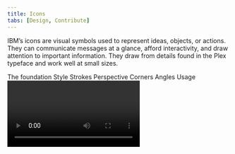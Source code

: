 ```yaml
---
title: Icons
tabs: [Design, Contribute]
---
```


<PageDescription>

IBM’s icons are visual symbols used to represent ideas, objects, or actions.
They can communicate messages at a glance, afford interactivity, and draw
attention to important information. They draw from details found in the Plex
typeface and work well at small sizes.

</PageDescription>

<AnchorLinks>
  <AnchorLink>The foundation</AnchorLink>
  <AnchorLink>Style</AnchorLink>
  <AnchorLink>Strokes</AnchorLink>
  <AnchorLink>Perspective</AnchorLink>
  <AnchorLink>Corners</AnchorLink>
  <AnchorLink>Angles</AnchorLink>
  <AnchorLink>Usage</AnchorLink>
</AnchorLinks>

<Video vimeoId="281513611" />

## Resources

<Row className="resource-card-group">
<Column colMd={4} colLg={4} noGutterSm>
    <ResourceCard
      subTitle="Setup the IBM Design kit"
      aspectRatio="2:1"
      href="https://ibm.com/standards/web/design-kitt"
      >

![](/images/SketchIcon.svg)

  </ResourceCard>
</Column>
<Column colMd={4} colLg={4} noGutterSm>
    <ResourceCard
      subTitle="IBM Icons GitHub repo"
      aspectRatio="2:1"
      href="https://github.com/carbon-design-system/carbon/tree/master/packages/icons"
      >

![](/images/github-icon.png)

  </ResourceCard>
</Column>
</Row>

## The foundation

The square grid is the underlying fabric of all IBM icons and is used as the foundation to determine line thickness, proportion, shape and positioning across the entire set of icons. The grid helps guide design decisions, which will ensure a unified approach but more importantly allows flexibility in creating the appropriate shape needed to communicate the right idea.

<Video src="/videos/icon-grid.mp4" poster="/images/icon-grid-poster.svg" />

### Base grid

IBM icons are drawn on a pixel based grid of 32px x 32px and scaled down linearly to different sizes. Use the the grid as your basic guideline to snap the artwork in place. We recommend making fine tuned adjustments during your process to support the best shape and details for the shape you’re trying to achieve.
three icons explaining clearance

<ArtDirection>

![32 x 32 base grid](/images/32x32-base-grid-comp-mobile.svg)
![32 x 32 base grid](/images/32x32-base-grid-comp.svg)

</ArtDirection>
<Row>
<Column colMd={4} colLg={4}>
<DoDontExample type="do">

![Grid do example](images/base-grid-do.svg)

</DoDontExample>
</Column>
<Column colMd={4} colLg={4}>
<DoDontExample type="dont">

![Grid don't example](images/base-grid-dont.svg)

</DoDontExample>
</Column>
</Row>

<Row>
<Column colMd={4} colLg={4}>
<DoDontExample type="do" caption="Align design elements to the pixel grid.">

![Example on pixel grid](images/align-element-do.svg)

</DoDontExample>
</Column>
<Column colMd={4} colLg={4}>
<DoDontExample type="dont" caption="Avoid random decimal points in the x- and y- coordinates.">

![Example off pixel grid](images/align-element-dont.svg)

</DoDontExample>
</Column>
</Row>

### Padding

The grid contains 2px padding. This ensures icons will retain their desired scale and white space surrounding them when exported. Only extend artwork into the padding for additional visual weight or for specific details required to define the shapes content, meaning or character.
three icons explaining clearance

<ArtDirection>

![grid padding example](/images/32x32-base-grid-padding-mobile.svg)
![grid padding example](/images/32x32-base-grid-padding.svg)

</ArtDirection>

<Row>
<Column colMd={4} colLg={4}>
<DoDontExample type="do" caption="Icon should remain inside the padding.">
<ArtDirection>

![icon with correct padding](images/padding-do-mobile.svg)
![icon with correct padding](images/padding-do.svg)

</ArtDirection>
</DoDontExample>
</Column>
<Column colMd={4} colLg={4}>
<DoDontExample type="dont" caption="Don’t place any part of the icon in the padding area.">
<ArtDirection>

![icon with incorrect padding](images/padding-dont.svg)
![icon with incorrect padding](images/padding-dont-mobile.svg)

</ArtDirection>
</DoDontExample>
</Column>
</Row>

<Row>
<Column colMd={4} colLg={4}>
<DoDontExample type="do" caption="Do extend icons into padding if additional space is needed.">
<ArtDirection>

![example showing how to correctly extend icons in to padding](images/padding-extend-do-mobile.svg)
![example showing how to correctly extend icons in to padding](images/padding-extend.svg)

</ArtDirection>
</DoDontExample>
</Column>
<Column colMd={4} colLg={4}>
<DoDontExample type="dont" caption="Don’t crowd the design elements—make sure there is enough space between them.">
<ArtDirection>

![example showing incorrect icon padding](images/padding-extend-dont-mobile.svg)
![example showing incorrect icon padding](images/padding-crowd.svg)

</ArtDirection>
</DoDontExample>
</Column>
</Row>

### Keyshapes

Key lines give you consistent sizes for basic shapes or proportions across the icon set. This makes it easier to create a visually stable foundation and helps to establish relationships between the similarly proportioned icons and the objects or ideas they represent.

<ArtDirection>

![keyshape comp](images/keyshape-comp-mobile.svg)
![keyshape comp](images/keyshape-comp.svg)

</ArtDirection>

<ArtDirection>

![keyshape exmaple](images/keyshape-examples-02-mobile.svg)
![keyshape exmaple](images/keyshape-examples.svg)

</ArtDirection>

<Row>
<Column colMd={4} colLg={4}>
<DoDontExample type="do" caption="Do use the keyshape that best demonstrates the proportion of the metaphor.">
<ArtDirection>

![correct keyshape proportions](images/keyshape-proportions-do-mobile.svg)
![correct keyshape proportions](images/keyshape-proportions-do.svg)

</ArtDirection>
</DoDontExample>
</Column>
<Column colMd={4} colLg={4}>
<DoDontExample type="dont" caption="Don’t use keyshapes that don’t reflect the real form of the metaphor.">
<ArtDirection>

![incorrect keyshape proportions](images/keyshape-proportions-dont-mobile.svg)
![incorrect keyshape proportions](images/keyshape-proportions-dont.svg)

</ArtDirection>
</DoDontExample>
</Column>
</Row>

<Row>
<Column colMd={4} colLg={4}>
<DoDontExample type="do" caption="Do extend content beyond the keyshapes for proper form if needed.">
<ArtDirection>

![proper keyshape form example](images/keyshape-proper-form-do-mobile.svg)
![proper keyshape form example](images/keyshape-proper-form-do.svg)

</ArtDirection>
</DoDontExample>
</Column>
<Column colMd={4} colLg={4}>
<DoDontExample type="dont" caption="Don’t force the content to fit inside the keyshape.">
<ArtDirection>

![incorrect keyshape form example](images/keyshape-proper-form-dont-mobile.svg)
![incorrect keyshape form example](images/keyshape-proper-form-dont.svg)

</ArtDirection>
</DoDontExample>
</Column>
</Row>

## Style

The stylistic conventions of IBM icons deliver a meaningful bond with our typeface IBM Plex™. Each icon is intentionally designed to harmoniously pair by sharing distinct details and characteristics found in the letterforms. The video below demonstrates some of these relationships between icons and letter which allows them to family well together visually.

<Video src="/videos/icon-style.mp4" poster="/images/icon-style-poster.jpg" />

<Row>
<Column colMd={4} colLg={6}>
<ArtDirection>

![rounded exterior icon example](images/style-rounded-exteriors-mobile.svg)
![rounded exterior icon example](images/style-rounded-exteriors.svg)

</ArtDirection>
<Caption>Rounded exteriors with 90° interiors</Caption>

</Column>
<Column colMd={4} colLg={6}>
<ArtDirection>

![square terminals example](images/style-square-terminals-mobile.svg)
![square terminals example](images/style-square-terminals.svg)

</ArtDirection>
<Caption>Square terminals</Caption>

</Column>
<Column colMd={4} colLg={6}>

![slab characteristics](images/style-slab-characteristics.svg)

<Caption>Slab characteristics</Caption>

</Column>
<Column colMd={4} colLg={6}>

![distinctive point on tips](images/style-distinctive-tips.svg)

<Caption>Distinctive point on tips</Caption>

</Column>
</Row>

## Strokes

One icon should not look heavier or lighter than other icons of the same size. Nor should there be different weights within one icon. Maintain the same visual weight by using a 2px stroke for all icons. There are a few exceptions to this rule and occur when the icons is complex or has a certain density of line (see below).

<ArtDirection>

![](images/strokes-visual-weight-mobile.svg)
![](images/strokes-visual-weight.svg)

</ArtDirection>
<Row>
<Column colMd={4} colLg={4}>
<DoDontExample type="do" caption="Do be consistent with 2px stroke weights.">

![consistent stroke weights](images/strokes-consistent-weights-do.svg)

</DoDontExample>
</Column>
<Column colMd={4} colLg={4}>
<DoDontExample type="dont" caption="Don’t use inconsistent stroke weights. They’ll feel unbalanced and look like a mistake.">

<ArtDirection>

![inconsistent stroke weights](/images/strokes-consistent-weights-dont-mobile.svg)
![inconsistent stroke weights](/images/strokes-consistent-weights-dont.svg)

</ArtDirection>

</DoDontExample>
</Column>
</Row>

<Row>
<Column colMd={4} colLg={4}>
<DoDontExample type="do" caption="Do use a 1.5px stroke in instances where complex details are unavoidable.">
<ArtDirection>

![complex details with stroke example](/images/strokes-complex-details-do-mobile.svg)
![complex details with stroke example](/images/strokes-complex-details-do.svg)

</ArtDirection>
</DoDontExample>
</Column>
<Column colMd={4} colLg={4}>
<DoDontExample type="dont" caption="Don’t make icons feel visually heavier than the rest of the set.">
<ArtDirection>

![incorrect stroke examples](/images/strokes-complex-details-dont-mobile.svg)
![incorrect stroke examples](/images/strokes-complex-details-dont.svg)

</ArtDirection>
</DoDontExample>
</Column>
</Row>

## Perspective

The IBM Icons are designed and ready to use but if creating a icon to contribute back into the library please be sure to avoid dimensional representations and use more objective vantage points that are straight-on or profile views.

<Row>
<Column colMd={4} colLg={4}>
<DoDontExample type="do" caption="Use icon as it is.">

![correct icon perspective](images/perspective-do.svg)

</DoDontExample>
</Column>
<Column colMd={4} colLg={4}>
<DoDontExample type="dont" caption="Don’t create icon in dimensional.">

![incorrect icon in dimensional](images/perspective-dont.svg)

</DoDontExample>
</Column>
</Row>

## Corners

Use a consistent corner radius of 2px for round shapes. The 2px radius can be increased by a multiple of two when necessary to make the icon’s metaphor understandable or object shape clearly defined.

Use an additional radius to make the metaphor reflect the real form of the object.

<!-- TODO: join mobiles images and add ArtDirection -->

<ArtDirection>

![](/images/corner-radius-comp-02-mobile.svg)
![](/images/corner-radius-comp1.svg)

</ArtDirection>
<Row>
<Column colMd={4} colLg={4}>
<DoDontExample type="do" caption="Do use squared corners when needed to reflect the real form of the metaphor.">

<ArtDirection>

![corner radius example](images/corner-radius-do-mobile.svg)
![corner radius example](images/corner-radius-do.svg)

</ArtDirection>
</DoDontExample>
</Column>
<Column colMd={4} colLg={4}>
<DoDontExample type="dont" caption="Don’t force rounded corners if they don’t work for your metaphor.">
<ArtDirection>

![incorrect rounded corners](images/corner-radius-dont-mobile.svg)
![incorrect rounded corners](images/corner-radius-dont.svg)

</ArtDirection>
</DoDontExample>
</Column>
</Row>

<Row>
<Column colMd={4} colLg={4}>
<DoDontExample type="do" caption="Do square the tips of arrows.">
<ArtDirection>

![square tip arrows](images/arrows-do-mobile.svg)
![square tip arrows](images/arrows-do.svg)

</ArtDirection>
</DoDontExample>
</Column>
<Column colMd={4} colLg={4}>
<DoDontExample type="dont" caption="Don’t use rounded arrow tips.">
<ArtDirection>

![rounded tip arrows](images/arrows-dont-mobile.svg)
![rounded tip arrows](images/arrows-dont.svg)

</ArtDirection>
</DoDontExample>
</Column>
</Row>

## Angles

Use 45° angles for even anti-aliasing or increments of 15° whenever possible for other angles needed to best depict the shape you’re creating for your metaphor. You can create harmony across the icon set by consistently making angle sit on the same increments.

<ArtDirection>

![angles](images/angles-rotate-comp-mobile.svg)
![angles](images/angles-rotate-comp.svg)

</ArtDirection>
<ArtDirection>

![angles example](images/angles-example-comp-02-mobile.svg)
![angles example](images/angles-example-comp.svg)

</ArtDirection>
<Row>
<Column colMd={4} colLg={4}>
<DoDontExample type="do" caption="Do use multiples of 15° or an angle that best represents the metaphor when necessary.">
<ArtDirection>

![angles](images/angles-do-mobile.svg)
![angles](images/angles-do.svg)

</ArtDirection>
</DoDontExample>
</Column>
<Column colMd={4} colLg={4}>
<DoDontExample type="dont" caption="Don’t use 45° angles exclusively for all icons. It won’t work.">
<ArtDirection>

![incorrect angles](images/angles-dont-mobile.svg)
![incorrect angles](images/angles-dont.svg)

</ArtDirection>
</DoDontExample>
</Column>
</Row>

## Usage

Iconography is highly functional in a user interface—when used wisely they become an elegant yet efficient way to communicate and help guide a user through an experience. To maintain this functionality it’s important to reduce cognitive load on users by employing icons sparingly and strategically throughout your designs.

<Video src="/videos/icon-usage.mp4" poster="/images/icon-usage-poster.jpg" />

### Sizing

Icons have been designed to work best in four sizes: 16px, 20px, 24px, and 32px. Please use icons at their original size produced which are also provided in SVG and Adobe Illustrator files.

<ArtDirection>

![sizing example](/images/sizing-example-comp-mobile.svg)
![sizing example](/images/sizing-example-comp.svg)

</ArtDirection>

| Icon size                                     | Stroke width | Padding | Live area | Corner radius | Type sizes |
| --------------------------------------------- | ------------ | ------- | --------- | ------------- | ---------- |
| 32px                                          | 2px          | 2px     | 28px      | 2px           | —          |
| 24px                                          | 1.5px        | 1.5px   | 21px      | 1.5px         | —          |
| <span class="footnote__highlight">0px</span>  | 1.25px       | 1.25px  | 17.5px    | 1.25px        | 16pt       |
| <span class="footnote__highlight">16px</span> | 1px          | 1px     | 14px      | 1px           | 14pt       |

<Caption>
  <span class="footnote__highlight" />
  <span class="footnote">
    16px and 20px icons are optimized to feel balanced when paired with 14pt and
    16pt IBM Plex. Use 24px and 32px when larger icons are needed.
  </span>
</Caption>
<ArtDirection>

![](/images/sizing-alignment-example-comp-mobile.svg)
![](/images/sizing-alignment-example-comp.svg)

</ArtDirection>
<Row>
<Column colMd={4} colLg={4}>
<DoDontExample type="do" caption="Do use the correct icon size with IBM Plex.">

![correct icon sizing](images/sizing-correct-size-do.svg)

</DoDontExample>
</Column>
<Column colMd={4} colLg={4}>
<DoDontExample type="dont" caption="Don’t alter icon sizes.">

![incorrect icon sizing](images/sizing-correct-size-dont.svg)

</DoDontExample>
</Column>
</Row>

<Row>
<Column colMd={4} colLg={4}>
<DoDontExample type="do" caption="Do center-align icons when they’re next to text.">

![correct sizing alignment](images/sizing-alignment-do.svg)

</DoDontExample>
</Column>
<Column colMd={4} colLg={4}>
<DoDontExample type="dont" caption="Don’t baseline-align icons to the text.">

![incorrect sizing alignment](images/sizing-alignment-dont.svg)

</DoDontExample>
</Column>
</Row>

### Alignment

Icons are optically aligned to the center of the icon grid within the boundary box. Centering ensures all icons will be aligned correctly when exported and used side by side in a line or a row.

![alignment example](images/alignment-example-comp.svg)

Visually center an icon where the visual weight is heaviest. In some situations, mechanically centering doesn’t work.

<ArtDirection>

![](images/alignment-example-comp-visual-center-mobile.svg)
![](images/alignment-example-visual-center-comp.svg)

</ArtDirection>

### Clearance

When designing icons for touch surfaces, all targets need to be 44px or greater. The icon can be smaller than 44px if padding is added to the touch target with CSS to meet the 44px minimum.

<ArtDirection>

![clearance exmaple](images/clearance-example-comp-mobile.svg)
![clearance exmaple](images/clearance-example-comp.svg)

</ArtDirection>

<Row>
<Column colMd={4} colLg={4}>
<DoDontExample type="do" caption="Do follow the clearance rule to allow for legibility and touch.">

![clearance rule](images/clearance-do.svg)

</DoDontExample>
</Column>
<Column colMd={4} colLg={4}>
<DoDontExample type="dont" caption="Don’t collapse the icon clearance area.">

![incorrect clearance](images/clearance-dont.svg)

</DoDontExample>
</Column>
</Row>

### Color

Icons are always a solid, monochromatic color and need to pass the same color contrast ratio as typography (4.5:1). The color of the icon should reflect the importance of the icon’s action which should always be to help guide a user. For more information on color, see Color in UI.

<Row>
<Column colMd={4} colLg={4}>
<DoDontExample type="do" caption="Do match your icon color with your text color when pairing them.">

![color match](images/color-match-do.svg)

</DoDontExample>
</Column>
<Column colMd={4} colLg={4}>
<DoDontExample type="dont" caption="Don’t use different colors for text and icons.">

![incorrect color match](images/color-match-dont.svg)

</DoDontExample>
</Column>
</Row>

<Row>
<Column colMd={4} colLg={4}>
<DoDontExample type="do" caption="Do make icons monotone.">

![color icon](images/colored-icon-do.svg)

</DoDontExample>
</Column>
<Column colMd={4} colLg={4}>
<DoDontExample type="dont" caption="Don’t use more than one color within an icon.">

![incorrect color icon](images/colored-icon-dont.svg)

</DoDontExample>
</Column>
</Row>
